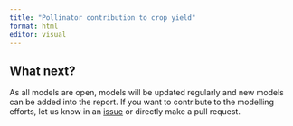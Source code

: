 ```yaml
---
title: "Pollinator contribution to crop yield"
format: html
editor: visual
---
```


::: {.content-visible when-format="html"}
# What next?
:::

As all models are open, models will be updated regularly and new models can be added into the report. If you want to contribute to the modelling efforts, let us know in an [issue](https://github.com/ibartomeus/CropPollinationModels/issues) or directly make a pull request.
